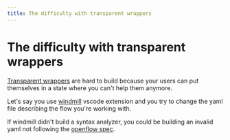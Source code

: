 ```yaml
---
title: The difficulty with transparent wrappers
---
```


# The difficulty with transparent wrappers

[Transparent wrappers](blog/transparent-wrappers) are hard to build because your users can put themselves in a state where you can't help them anymore.

Let's say you use [windmill](https://www.windmill.dev/) vscode extension and you try to change the yaml file describing the flow you're working with.

If windmill didn't build a syntax analyzer, you could be building an invalid yaml not following the [openflow spec](/blog/standardizing-our-workflows).
